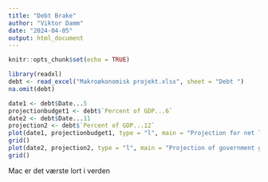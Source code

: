 ```yaml
---
title: "Debt Brake"
author: "Viktor Damm"
date: "2024-04-05"
output: html_document
---
```


```r
knitr::opts_chunk$set(echo = TRUE)
```

```r
library(readxl)
debt <- read_excel("Makroøkonomisk projekt.xlsx", sheet = "Debt ")
na.omit(debt)
```

```r
date1 <- debt$Date...5
projectionbudget1 <- debt$`Percent of GDP...6`
date2 <- debt$Date...11
projection2 <- debt$`Percent of GDP...12`
plot(date1, projectionbudget1, type = "l", main = "Projection for net lending/borrowing", ylab = "Percent of GDP", xlab = "Årstal", col="red")
grid()
plot(date2, projection2, type = "l", main = "Projection of government gross debt for Germany ", ylab = "Percent of GDP", xlab = "Årstal", col="red")
grid()
```

Mac er det værste lort i verden 
